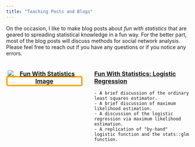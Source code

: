 ```yaml
---
title: "Teaching Posts and Blogs"
---
```


On the occasion, I like to make blog posts about *fun with statistics* that are geared to spreading statistical knowledge in a fun way. For the better part, most of the blog posts will discuss methods for social network analysis. Please feel free to reach out if you have any questions or if you notice any errors.

::: {style="display: flex; align-items: flex-start;"}
<!-- Left Section: Image and Details -->

::: {style="flex: 0 0 200px; text-align: center; margin-right: 40px;"}
### [![Fun With Statistics Image](images/the_boys.JPG)](teaching_posts/fun_with_stats_logistic_regression.html){style="width: 100%; max-width: 200px; border-radius: 5px; margin-bottom: 15px; border: 4px solid orange;"}
:::

<!-- Right Section: Descriptive Text -->

::: {style="flex: 1; background: none; border: none;"}
### [Fun With Statistics: Logistic Regression](teaching_posts/fun_with_stats_logistic_regression.html)

```         
- A brief discussion of the ordinary least squares estimator.
- A brief discussion of maximum likelihood estimation.
- A discussion of the logistic regression via maximum likelihood estimation.
- A replication of "by-hand" logistic function and the stats::glm function.
```
:::
:::
